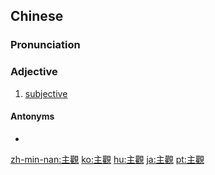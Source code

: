 {{also|主观}}
==Chinese==
{{zh-forms|s=主观}}

===Pronunciation===
{{zh-pron
|m=zhǔguān
|c=zyu2 gun1
|mn=chú-koan
|cat=a
}}

===Adjective===
{{zh-adj}}
# [[subjective]]

====Antonyms====
* {{zh-l|客觀}}

[[zh-min-nan:主觀]]
[[ko:主觀]]
[[hu:主觀]]
[[ja:主觀]]
[[pt:主觀]]